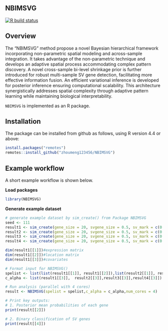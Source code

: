 ## NBIMSVG
[![R build status](https://github.com/zhoumeng123456/NBIMSVG/workflows/R-CMD-check.yaml/badge.svg)](https://github.com/zhoumeng123456/NBIMSVG/actions)


## Overview
The "NBIMSVG" method propose a novel Bayesian hierarchical framework incorporating non-parametric spatial modeling and across-sample integration. It takes advantage of the non-parametric technique and develops an adaptive spatial process accommodating complex pattern discovery. A novel cross-sample bi-level shrinkage prior is further introduced for robust multi-sample SV gene detection, facilitating more effective information fusion. An efficient variational inference is developed for posterior inference ensuring computational scalability. This architecture synergistically addresses spatial complexity through adaptive pattern learning while maintaining biological interpretability. 

`NBIMSVG` is implemented as an R package.


## Installation

The package can be installed from github as follows, using R version 4.4 or above:


```r
install.packages("remotes")
remotes::install_github("zhoumeng123456/NBIMSVG")
```


## Example workflow
A short example workflow is shown below.

**Load packages**

```r
library(NBIMSVG)
```

**Generate example dataset**

```r
# generate example dataset by sim_create() from Package NBIMSVG
seed <- 111
result1 <- sim_create(gene_size = 20, svgene_size = 0.5, sv_mark = c(0.8, 0.8), inf_size = 0.5, seed = seed)
result2 <- sim_create(gene_size = 20, svgene_size = 0.5, sv_mark = c(0.5, 0.5), inf_size = 0.5, seed = seed + 1)
result3 <- sim_create(gene_size = 20, svgene_size = 0.5, sv_mark = c(0.5, 0.5), inf_size = 0.5, seed = seed + 2)
result4 <- sim_create(gene_size = 20, svgene_size = 0.5, sv_mark = c(0.5, 0.5), inf_size = 0.5, seed = seed + 3)
```

```r
dim(result1[[1]])#expression matrix 
dim(result1[[2]])#location matrix
dim(result1[[3]])#covariates
```

```r
# Format input for NBIMSVG()
spelist <- list(list(result1[[1]], result1[[2]]),list(result2[[1]], result2[[2]]),list(result3[[1]], result3[[2]]),list(result4[[1]], result4[[2]]))
c_alpha <- list(result1[[3]],  result2[[3]],result3[[3]],result4[[3]])
```

```r
# Run analysis (parallel with 4 cores)
result <- NBIMSVG(spelist = spelist,c_alpha = c_alpha,num_cores = 4)
```

```r
# Print key outputs:
# 1. Posterior mean probabilities of each gene
print(result[[2]])
```

```r
# 2. Binary classification of SV genes
print(result[[4]])
```


